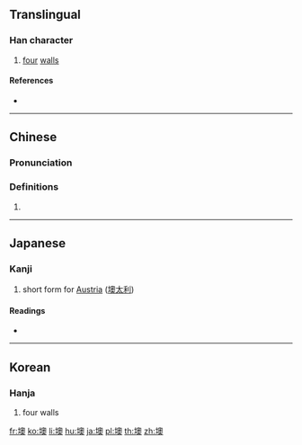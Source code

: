 ==Translingual==

===Han character===
{{Han char|rn=32|rad=土|as=13|sn=16|four=47134|canj=GHBK|ids=⿰土奧}}

# [[four]] [[wall]]s

====References====
* {{Han ref|kx=0239.250|dkj=05504|dj=0479.180|hdz=10492.010|uh=58BA|ud=22714|bh=E94D|bd=59725}}

----

==Chinese==
{{zh-forms}}

===Pronunciation===
{{zh-pron
|m=ào
|c=ou3
|h=pfs=
|md=
|mn=
|w=
|mc=y
|oc=y
|cat=n
}}

===Definitions===
{{zh-hanzi}}

# {{rfdef|lang=zh}}

----

==Japanese==

===Kanji===
{{ja-kanji|grade=|rs=土13}}

# short form for [[Austria]] ([[墺太利]])

====Readings====
* {{ja-readings|goon=[[おう]] (ō), [[いく]] (iku)|kanon=[[おう]] (ō), [[いく]] (iku)|kun=[[きし]] (kishi)}}

----

==Korean==

===Hanja===
{{ko-hanja|hangeul=[[오]], [[욱]]|rv=o, uk|mr=o, uk}}

# four walls

[[fr:墺]]
[[ko:墺]]
[[li:墺]]
[[hu:墺]]
[[ja:墺]]
[[pl:墺]]
[[th:墺]]
[[zh:墺]]